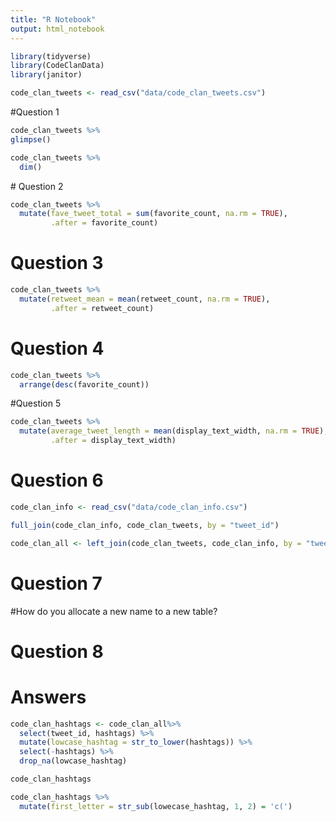 ```yaml
---
title: "R Notebook"
output: html_notebook
---
```


```r
library(tidyverse)
library(CodeClanData)
library(janitor)
```

```r
code_clan_tweets <- read_csv("data/code_clan_tweets.csv")
```

#Question 1 

```r
code_clan_tweets %>% 
glimpse()
```

```r
code_clan_tweets %>% 
  dim()
```

 # Question 2
 
```r
code_clan_tweets %>% 
  mutate(fave_tweet_total = sum(favorite_count, na.rm = TRUE),
         .after = favorite_count)
```
 
# Question 3

```r
code_clan_tweets %>% 
  mutate(retweet_mean = mean(retweet_count, na.rm = TRUE),
         .after = retweet_count)
```

# Question 4

```r
code_clan_tweets %>% 
  arrange(desc(favorite_count))
```

#Question 5

```r
code_clan_tweets %>% 
  mutate(average_tweet_length = mean(display_text_width, na.rm = TRUE),
         .after = display_text_width)
```

# Question 6

```r
code_clan_info <- read_csv("data/code_clan_info.csv")
```

```r
full_join(code_clan_info, code_clan_tweets, by = "tweet_id")

```
```r
code_clan_all <- left_join(code_clan_tweets, code_clan_info, by = "tweet_id")
```

# Question 7

#How do you allocate a new name to a new table?

# Question 8

# Answers 
 
```r
code_clan_hashtags <- code_clan_all%>% 
  select(tweet_id, hashtags) %>%
  mutate(lowcase_hashtag = str_to_lower(hashtags)) %>%
  select(-hashtags) %>%
  drop_na(lowcase_hashtag)

code_clan_hashtags
```
 
```r
code_clan_hashtags %>% 
  mutate(first_letter = str_sub(lowecase_hashtag, 1, 2) = 'c(')
```
 
 
